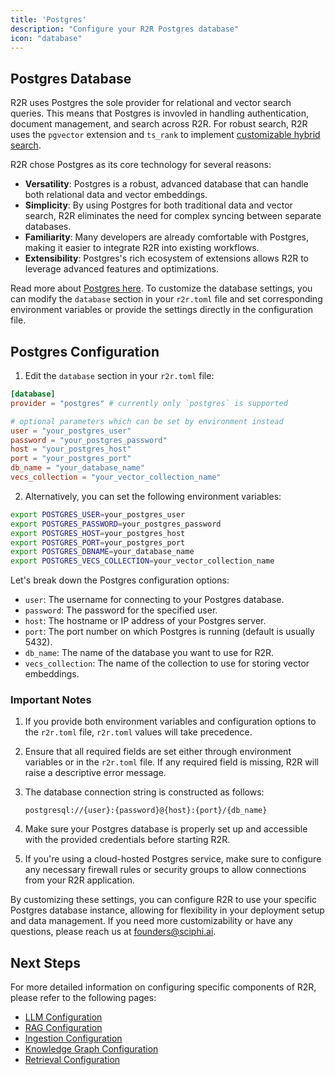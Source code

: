```yaml
---
title: 'Postgres'
description: "Configure your R2R Postgres database"
icon: "database"
---
```


## Postgres Database

R2R uses Postgres the sole provider for relational and vector search queries. This means that Postgres is invovled in handling authentication, document management, and search across R2R. For robust search, R2R uses the `pgvector` extension and `ts_rank` to implement [customizable hybrid search](/cookbooks/hybrid-search).

<Note>
  R2R chose Postgres as its core technology for several reasons:

  - **Versatility**: Postgres is a robust, advanced database that can handle both relational data and vector embeddings.
  - **Simplicity**: By using Postgres for both traditional data and vector search, R2R eliminates the need for complex syncing between separate databases.
  - **Familiarity**: Many developers are already comfortable with Postgres, making it easier to integrate R2R into existing workflows.
  - **Extensibility**: Postgres's rich ecosystem of extensions allows R2R to leverage advanced features and optimizations.

  Read more about [Postgres here](https://www.postgresql.org/).
</Note>
To customize the database settings, you can modify the `database` section in your `r2r.toml` file and set corresponding environment variables or provide the settings directly in the configuration file.

## Postgres Configuration

1. Edit the `database` section in your `r2r.toml` file:

```toml r2r.toml
[database]
provider = "postgres" # currently only `postgres` is supported

# optional parameters which can be set by environment instead
user = "your_postgres_user"
password = "your_postgres_password"
host = "your_postgres_host"
port = "your_postgres_port"
db_name = "your_database_name"
vecs_collection = "your_vector_collection_name"
```

2. Alternatively, you can set the following environment variables:

```bash
export POSTGRES_USER=your_postgres_user
export POSTGRES_PASSWORD=your_postgres_password
export POSTGRES_HOST=your_postgres_host
export POSTGRES_PORT=your_postgres_port
export POSTGRES_DBNAME=your_database_name
export POSTGRES_VECS_COLLECTION=your_vector_collection_name
```



Let's break down the Postgres configuration options:

- `user`: The username for connecting to your Postgres database.
- `password`: The password for the specified user.
- `host`: The hostname or IP address of your Postgres server.
- `port`: The port number on which Postgres is running (default is usually 5432).
- `db_name`: The name of the database you want to use for R2R.
- `vecs_collection`: The name of the collection to use for storing vector embeddings.

### Important Notes

1. If you provide both environment variables and configuration options to the `r2r.toml` file,  `r2r.toml` values will take precedence.

2. Ensure that all required fields are set either through environment variables or in the `r2r.toml` file. If any required field is missing, R2R will raise a descriptive error message.

3. The database connection string is constructed as follows:
   ```
   postgresql://{user}:{password}@{host}:{port}/{db_name}
   ```

4. Make sure your Postgres database is properly set up and accessible with the provided credentials before starting R2R.

5. If you're using a cloud-hosted Postgres service, make sure to configure any necessary firewall rules or security groups to allow connections from your R2R application.

By customizing these settings, you can configure R2R to use your specific Postgres database instance, allowing for flexibility in your deployment setup and data management. If you need more customizability or have any questions, please reach us at founders@sciphi.ai.



## Next Steps

For more detailed information on configuring specific components of R2R, please refer to the following pages:

- [LLM Configuration](/documentation/configuration/llm)
- [RAG Configuration](/documentation/configuration/rag)
- [Ingestion Configuration](/documentation/configuration/ingestion/overview)
- [Knowledge Graph Configuration](/documentation/configuration/knowledge-graph/overview)
- [Retrieval Configuration](/documentation/configuration/retrieval/overview)
